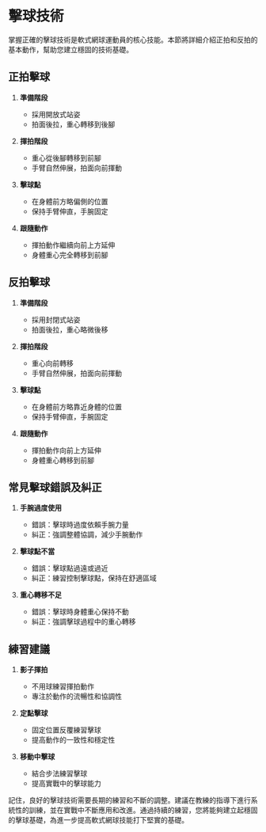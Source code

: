 # 擊球技術

掌握正確的擊球技術是軟式網球運動員的核心技能。本節將詳細介紹正拍和反拍的基本動作，幫助您建立穩固的技術基礎。

## 正拍擊球

1. **準備階段**
   - 採用開放式站姿
   - 拍面後拉，重心轉移到後腳

2. **揮拍階段**
   - 重心從後腳轉移到前腳
   - 手臂自然伸展，拍面向前揮動

3. **擊球點**
   - 在身體前方略偏側的位置
   - 保持手臂伸直，手腕固定

4. **跟隨動作**
   - 揮拍動作繼續向前上方延伸
   - 身體重心完全轉移到前腳

## 反拍擊球

1. **準備階段**
   - 採用封閉式站姿
   - 拍面後拉，重心略微後移

2. **揮拍階段**
   - 重心向前轉移
   - 手臂自然伸展，拍面向前揮動

3. **擊球點**
   - 在身體前方略靠近身體的位置
   - 保持手臂伸直，手腕固定

4. **跟隨動作**
   - 揮拍動作向前上方延伸
   - 身體重心轉移到前腳

## 常見擊球錯誤及糾正

1. **手腕過度使用**
   - 錯誤：擊球時過度依賴手腕力量
   - 糾正：強調整體協調，減少手腕動作

2. **擊球點不當**
   - 錯誤：擊球點過遠或過近
   - 糾正：練習控制擊球點，保持在舒適區域

3. **重心轉移不足**
   - 錯誤：擊球時身體重心保持不動
   - 糾正：強調擊球過程中的重心轉移

## 練習建議

1. **影子揮拍**
   - 不用球練習揮拍動作
   - 專注於動作的流暢性和協調性

2. **定點擊球**
   - 固定位置反覆練習擊球
   - 提高動作的一致性和穩定性

3. **移動中擊球**
   - 結合步法練習擊球
   - 提高實戰中的擊球能力

記住，良好的擊球技術需要長期的練習和不斷的調整。建議在教練的指導下進行系統性的訓練，並在實戰中不斷應用和改進。通過持續的練習，您將能夠建立起穩固的擊球基礎，為進一步提高軟式網球技能打下堅實的基礎。
